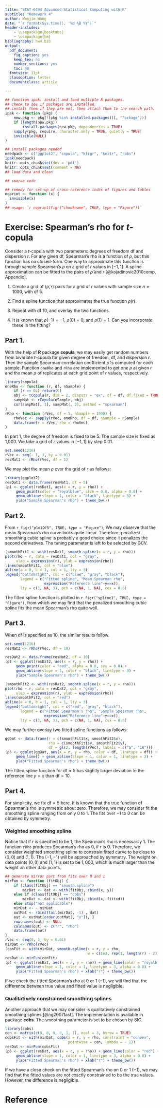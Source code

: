 ```yaml
---
title: "STAT-6494 Advanced Statistical Computing with R"
subtitle: "Homework 4"
author: Wenjie Wang
date: "`r format(Sys.time(), '%d %B %Y')`"
header-includes:
    - \usepackage{booktabs}
    - \usepackage{bm}
bibliography: hw4.bib
output:
  pdf_document:
    fig_caption: yes
    keep_tex: no
    number_sections: yes
    toc: no
  fontsize: 11pt
  classoption: letter
  documentclass: article

---
```


```r
## function ipak: install and load multiple R packages.
## check to see if packages are installed.
## install them if they are not, then attach them to the search path.
ipak <- function (pkg) {
    new.pkg <- pkg[!(pkg %in% installed.packages()[, "Package"])]
    if (length(new.pkg))
        install.packages(new.pkg, dependencies = TRUE)
    sapply(pkg, require, character.only = TRUE, quietly = TRUE)
    invisible(NULL)
}

## install packages needed
needpack <- c("ggplot2", "copula", "kfigr", "knitr", "cobs")
ipak(needpack)
knitr::opts_chunk$set(dev = 'pdf')
knitr::opts_chunk$set(comment = NA)
## load data and clean

## source code

## remedy for set-up of cross-reference index of figures and tables
noprint <- function (x) {
  invisible(x)
}
## usage: `r noprint(figr("chunkname", TRUE, type = "Figure"))`

```


# Exercise:  Spearman's rho for $t$-copula

Consider a $t$-copula with two parameters: degrees of freedom df and dispersion
$r$. For any given df, Spearman's rho is a function of $\rho$, but this function
has no closed-form. One way to approximate this function is through sample
Spearman's $\rho$ on a grid of $r$ values in $[-1, 1]$. A spline approximation
can be fitted to the pairs of $\hat{\rho}$ and $r$
[@kojadinovic2010comp, Appendix].

1. Create a grid of $(\hat{\rho},r)$ pairs for a grid of $r$ values with sample
size $n=1000$, with df 5.

2. Find a spline function that approximates the true function $\rho(r)$.

3. Repeat with df 10, and overlay the two functions.

4. It is known that $\rho(-1)=-1$, $\rho(0)=0$, and $\rho(1)=1$.  Can you
incorporate these in the fitting?


## Part 1.

With the help of **R** package **copula**,
we may easily get random numbers from bivariate $t$-copula for given
degree of freedom, df, and dispersion $r$. Then the sample Spearman
correlation coefficient $\hat{\rho}$ is computed for each sample.
Function `oneRho` and `rRho` are implemented to get one $\rho$
at given $r$ and the mean $\rho$ of replicates
at each grid point of $r$ values, respectively. 

```r
library(copula)
oneRho <- function (r, df, nSample) {
    if (r == 0L) return(0) 
    obj <- tCopula(r, dim = 2, dispstr = "ex", df = df, df.fixed = TRUE)
    sampMat <- rCopula(nSample, obj)
    cor(sampMat[, 1], sampMat[, 2], method = "spearman")
}
rRho <- function (rVec, df = 5, nSample = 1000) {
    rhoVec <- sapply(rVec, oneRho, df = df, nSample = nSample)
    data.frame(r = rVec, rho = rhoVec)
}
```

In part 1, the degree of freedom is fixed to be 5.
The sample size is fixed as 1,000.
We take a grid of $r$ values in $[-1, 1]$ by step $0.01$.


```r
set.seed(1216)
rVec <- seq(- 1, 1, by = 0.01)
resMat1 <- rRho(rVec, df = 5)
```

We may plot the mean $\rho$ over the grid of $r$ as follows:

```r
library(ggplot2)
resDat1 <- data.frame(resMat1, df = 5)
(p1 <- ggplot(resDat1, aes(x = r, y = rho)) +
     geom_point(color = "royalblue", size = 0.8, alpha = 0.8) +
     geom_abline(slope = 1, color = "black", linetype = 3) +
     ylab("Sample Spearman's rho") + theme_bw())
```


## Part 2.

From `r figr("plotDf5", TRUE, type = "Figure")`, We may observe that
the mean Spearman's rho curve looks quite linear. Therefore, penalized
smoothing cubic spline is probably a good choice since it penalizes the
second derivatives. The tuning parameter is left to be selected by GCV.


```r
(smoothFit1 <- with(resDat1, smooth.spline(x = r, y = rho)))
plot(rho ~ r, data = resDat1, col = "gray",
     xlab = expression(r), ylab = expression(rho))
lines(smoothFit1, col = "blue")
abline(a = 0, b = 1, col = 1, lty = 3)
legend("bottomright", col = c("blue", "gray", "black"),
       legend = c("Fitted spline", "Mean Spearman rho",
                  expression("Reference line"~y==x)),
       lty = c(1, NA, 3), pch = c(NA, 1, NA), cex = 0.8)
```

The fitted spline function is plotted in
`r figr("spline1", TRUE, type = "Figure")`, from which we may find that
the penalized smoothing cubic spline fits the mean Spearman's rho quite well. 


## Part 3.

When df is specified as 10, the similar results follow.

```r
set.seed(1216)
resMat2 <- rRho(rVec, df = 10)
```

```r
resDat2 <- data.frame(resMat2, df = 10)
(p2 <- ggplot(resDat2, aes(x = r, y = rho)) +
     geom_point(color = "red", alpha = 0.8, cex = 0.8) +
     geom_abline(slope = 1, color = "black", linetype = 3) +
     ylab("Sample Spearman's rho") + theme_bw())
```


```r
(smoothFit2 <- with(resDat2, smooth.spline(x = r, y = rho)))
plot(rho ~ r, data = resDat2, col = "gray",
     xlab = expression(r), ylab = expression(rho))
lines(smoothFit2, col = "red")
abline(a = 0, b = 1, col = 1, lty = 3)
legend("bottomright", col = c("red", "gray", "black"),
       legend = c("Fitted Spearman's rho", "Sample Spearman rho",
                  expression("Reference line"~y==x)),
       lty = c(1, NA, 3), pch = c(NA, 1, NA), cex = 0.8)
```

We may further overlay two fitted spline functions as follows:

```r
ggDat <- data.frame(r = c(smoothFit1$x, smoothFit2$x),
                    rho = c(smoothFit1$y, smoothFit2$y),
                    df = gl(2, length(rVec), labels = c("5", "10")))
(p3 <- ggplot(ggDat, aes(x = r, y = rho, color = df, linetype = df)) +
     geom_line() + geom_abline(slope = 1, color = 1, linetype = 3) +
     ylab("Fitted Spearman's rho") + theme_bw())
```

The fitted spline function for df$=5$ has slightly larger deviation to
the reference line $y=x$ than df$=10$.


## Part 4.

For simplicity, we fix df$=5$ here.
It is known that the true function of Spearman's rho is symmetric about
zero. Therefore, we may consider fit the smoothing spline ranging from only
0 to 1. The fits over $-1$ to 0 can be obtained by symmetry.

### Weighted smoothing spline

Notice that if $r$ is specified to be 1, the Spearman's rho is
necessarily 1. The function `rRho` produces Spearman's rho as 0, if $r$ is 0.
Therefore, we consider weighted smoothing spline to constrain fitted curve
to be close to $(0, 0)$ and $(1, 1)$. The $(-1, -1)$ will be approached by symmetry.
The weight on data points $(0, 0)$ and $(1, 1)$ is set to be $1,000$, which is much
larger than the weight on other data points.

```r
## generate mirror part from fits over 0 and 1
mirFun <- function (fitObj) {
    if (class(fitObj) == "smooth.spline")
        mirDat <- dat <- with(fitObj, cbind(x, y))
    else if (class(fitObj) == "cobs")
        mirDat <- dat <- with(fitObj, cbind(x, fitted))
    else stop("not applicable")
    mirDat <- - mirDat
    outMat <- rbind(tail(mirDat, -1) , dat)
    out <- outMat[order(outMat[, "x"]), ]
    row.names(out) <- NULL
    colnames(out) <- c("r", "rho")
    data.frame(out)
}
rVec <- seq(0, 1, by = 0.01)
mirDat <- rRho(rVec)
(conFit <- with(mirDat, smooth.spline(x = r, y = rho,
                                      w = c(1e3, rep(1, length(r) - 2), 1e3))))
resDat <- mirFun(conFit)
(p4 <- ggplot(resDat, aes(x = r, y = rho)) + geom_line(color = "royalblue") +
     geom_abline(slope = 1, color = 1, linetype = 3, alpha = 0.8) +
     ylab("Fitted Spearman's rho") + xlab("r") + theme_bw())
```

If we check the fitted Spearman's rho at 0 or 1 ($-1$), we will find that
the difference between true value and fitted value is negligible. 

\newpage

### Qualitatively constrained smoothing splines

Another approach that we may consider is
qualitatively constrained smoothing splines [@ng2007fast].
The implementation is available in package **cobs**.
The smoothing parameter is set to be chosen by SIC.

```r
library(cobs)
con <- matrix(c(0, 0, 0, 0, 1, 1), ncol = 3, byrow = TRUE)
cobsFit <- with(mirDat, cobs(x = r, y = rho, constraint = "convex",
                             pointwise = con, lambda = - 1))
resDat <- mirFun(cobsFit)
(p5 <- ggplot(resDat, aes(x = r, y = rho)) + geom_line(color = "red") +
     geom_abline(slope = 1, color = 1, linetype = 3, alpha = 0.8) +
     ylab("Fitted Spearman's rho") + xlab("r") + theme_bw())
```

If we have a close check on the fitted Spearman's rho on 0 or 1 ($-1$),
we may find that the fitted values are not exactly constrained to be the
true values. However, the difference is negligible. 

\newpage

# Reference
